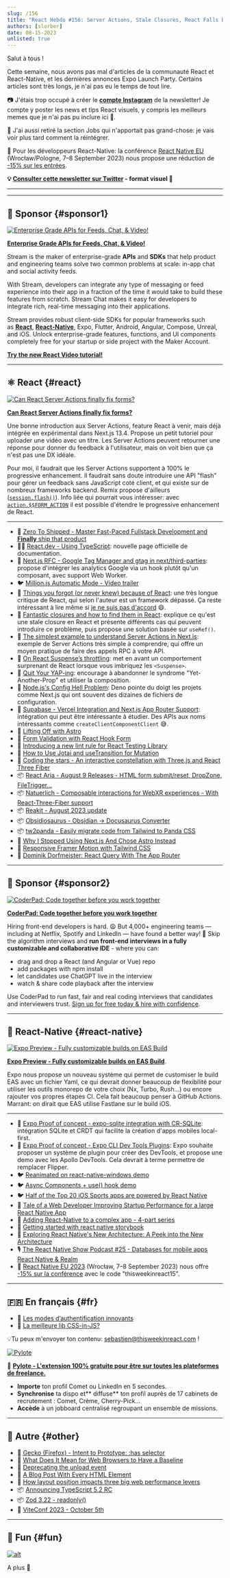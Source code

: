 ```yaml
---
slug: /156
title: "React Hebdo #156: Server Actions, Stale Closures, React Falls Behind, Expo Builds, Suspense Throttling, React-Aria, Natuerlich, Obsidiosaurus, Expo-SQLite, Expo DevTools..."
authors: [slorber]
date: 08-15-2023
unlisted: true
---
```


Salut à tous !

Cette semaine, nous avons pas mal d'articles de la communauté React et React-Native, et les dernières annonces Expo Launch Party. Certains articles sont très longs, je n'ai pas eu le temps de tout lire.

📷 J'étais trop occupé à créer le [**compte Instagram**](https://www.instagram.com/thisweekinreact/) de la newsletter! Je compte y poster les news et tips React visuels, y compris les meilleurs memes que je n'ai pas pu inclure ici 🤭.

🧑 J'ai aussi retiré la section Jobs qui n'apportait pas grand-chose: je vais voir plus tard comment la réintégrer.

👥 Pour les développeurs React-Native: la conférence [React Native EU](https://www.react-native.eu/) (Wrocław/Pologne, 7–8 September 2023) nous propose une réduction de [-15% sur les entrées](https://ti.to/react-native-eu/2023/discount/thisweekinreact15).

<!-- truncate -->

**💡 [Consulter cette newsletter sur Twitter](https://slo.im/thread) - format visuel 🎨**

---


<Support />

---

## 💸 Sponsor {#sponsor1}

[![Enterprise Grade APIs for Feeds, Chat, & Video!](/emails/issues/153/stream.jpg)](https://getstream.io/video/voice-calling/?utm_source=thisweekinreact&utm_medium=sponsorship&utm_content=&utm_campaign=thisweekinreact_July2023_video_klmh22)

[**Enterprise Grade APIs for Feeds, Chat, & Video!**](https://getstream.io/video/docs/react/?utm_source=thisweekinreact&utm_medium=sponsorship&utm_content=&utm_campaign=thisweekinreact_July2023_video_klmh22)

Stream is the maker of enterprise-grade **APIs** and **SDKs** that help product and engineering teams solve two common problems at scale: in-app chat and social activity feeds.

With Stream, developers can integrate any type of messaging or feed experience into their app in a fraction of the time it would take to build these features from scratch. Stream Chat makes it easy for developers to integrate rich, real-time messaging into their applications.

Stream provides robust client-side SDKs for popular frameworks such as [**React**](https://getstream.io/chat/sdk/react/?utm_source=thisweekinreact&utm_medium=sponsorship&utm_content=&utm_campaign=thisweekinreact_July2023_video_klmh22), [**React-Native**](https://getstream.io/chat/sdk/react-native/?utm_source=thisweekinreact&utm_medium=sponsorship&utm_content=&utm_campaign=thisweekinreact_July2023_video_klmh22), Expo, Flutter, Android, Angular, Compose, Unreal, and iOS.
Unlock enterprise-grade features, functions, and UI components completely free for your startup or side project with the Maker Account.

[**Try the new React Video tutorial!**](https://getstream.io/video/docs/react/?utm_source=thisweekinreact&utm_medium=sponsorship&utm_content=&utm_campaign=thisweekinreact_July2023_video_klmh22)

---

## ⚛️ React {#react}

[![Can React Server Actions finally fix forms?](/emails/issues/156/serveractions.jpg)](https://www.mux.com/blog/what-are-react-server-actions)

[**Can React Server Actions finally fix forms?**](https://www.mux.com/blog/what-are-react-server-actions)

Une bonne introduction aux Server Actions, feature React à venir, mais déjà intégrée en expérimental dans Next.js 13.4. Propose un petit tutoriel pour uploader une vidéo avec un titre. Les Server Actions peuvent retourner une réponse pour donner du feedback à l'utilisateur, mais on voit bien que ça n'est pas une DX idéale.

Pour moi, il faudrait que les Server Actions supportent à 100% le progressive enhancement. Il faudrait sans doute introduire une API "flash" pour gérer un feedback sans JavaScript coté client, et qui existe sur de nombreux frameworks backend. Remix propose d'ailleurs ([`session.flash()`](https://remix.run/docs/en/main/utils/sessions#sessionflashkey-value)). Info liée qui pourrait vous intéresser: avec [`action.$$FORM_ACTION`](https://twitter.com/sebastienlorber/status/1689921046856474625) il est possible d'étendre le progressive enhancement de React.

---

- 💸 [Zero To Shipped - Master Fast-Paced Fullstack Development and **Finally** ship that product](https://www.zerotoshipped.com/)
- 🧑‍🎓 [React.dev - Using TypeScript](https://react.dev/learn/typescript): nouvelle page officielle de documentation.
- 💬 [Next.js RFC - Google Tag Manager and gtag in next/third-parties](https://github.com/vercel/next.js/discussions/53868): propose d'intégrer les analytics Google via un hook plutôt qu'un composant, avec support Web Worker.
- 🐦 [Million.js Automatic Mode - Video trailer](https://twitter.com/aidenybai/status/1689773623827943424)
- 📜 [Things you forgot (or never knew) because of React](https://joshcollinsworth.com/blog/antiquated-react): une très longue critique de React, qui selon l'auteur est un framework dépassé. Ça reste intéressant à lire même si [je ne suis pas d'accord](https://github.com/josh-collinsworth/joco-sveltekit/issues/35#issuecomment-1680817566) 😄.
- 📜 [Fantastic closures and how to find them in React](https://www.developerway.com/posts/fantastic-closures): explique ce qu'est une stale closure en React et présente différents cas qui peuvent introduire ce problème, puis propose une solution basée sur `useRef()`.
- 📜 [The simplest example to understand Server Actions in Next.js](https://scastiel.dev/simplest-example-server-actions-nextjs): exemple de Server Actions très simple à comprendre, qui offre un moyen pratique de faire des appels RPC à votre API.
- 📜 [On React Suspense’s throttling](https://andreigatej.dev/blog/on-react-suspense-throttling/): met en avant un comportement surprenant de React lorsque vous imbriquez les `<Suspense>`.
- 📜 [Quit Your YAP-ing](https://kyleshevlin.com/quit-your-yapping): encourage à abandonner le syndrome "Yet-Another-Prop" et utiliser la composition.
- 📜 [Node.js's Config Hell Problem](https://deno.com/blog/node-config-hell): Deno pointe du doigt les projets comme Next.js qui ont souvent des dizaines de fichiers de configuration.
- 📜 [Supabase - Vercel Integration and Next.js App Router Support](https://supabase.com/blog/using-supabase-with-vercel): intégration qui peut être intéressante à étudier. Des APIs aux noms intéressants comme `createClientComponentClient` 😅.
- 📜 [Lifting Off with Astro](https://remotesynthesis.com/blog/lifting-off-with-astro/)
- 📜 [Form Validation with React Hook Form](https://claritydev.net/blog/form-validation-react-hook-form)
- 📜 [Introducing a new lint rule for React Testing Library](https://blog.testdouble.com/posts/2023-07-31-a-new-rtl-lint-rule/)
- 📜 [How to Use Jotai and useTransition for Mutation](https://blog.axlight.com/posts/how-to-use-jotai-and-use-transition-for-mutation/)
- 📜 [Coding the stars - An interactive constellation with Three.js and React Three Fiber](https://supabase.com/blog/interactive-constellation-threejs-react-three-fiber)
- 📦 [React Aria - August 9 Releases - HTML form submit/reset, DropZone, FileTrigger...](https://react-spectrum.adobe.com/releases/2023-08-09.html)
- 📦 [Natuerlich - Composable interactions for WebXR experiences - With React-Three-Fiber support](https://github.com/coconut-xr/natuerlich)
- 📦 [Reakit - August 2023 update](https://newsletter.ariakit.org/p/all-things)
- 📦 [Obsidiosaurus - Obsidian -> Docusaurus Converter](https://github.com/CIMSTA/obsidiosaurus)
- 📦 [tw2panda - Easily migrate code from Tailwind to Panda CSS](https://github.com/astahmer/tw2panda)
- 🎥 [Why I Stopped Using Next.js And Chose Astro Instead](https://www.youtube.com/watch?v=BoeZqPaYw9s)
- 🎥 [Responsive Framer Motion with Tailwind CSS](https://www.youtube.com/watch?v=xSuxsfn13xg)
- 🎥 [Dominik Dorfmeister: React Query With The App Router](https://www.youtube.com/watch?v=R4NHXrvwZWA)

<SubscribeFormEmbed placement="middle" />

---

## 💸 Sponsor {#sponsor2}

[![CoderPad: Code together before you work together](/emails/issues/154/coderpad.png)](https://coderpad.io/?utm_medium=3pmedia&utm_source=ThisWeekInReact&utm_campaign=23-Q3-3PMedia-ThisWeekInReact-ACQ-All-Global-Newsletter)

[**CoderPad: Code together before you work together**](https://coderpad.io/?utm_medium=3pmedia&utm_source=ThisWeekInReact&utm_campaign=23-Q3-3PMedia-ThisWeekInReact-ACQ-All-Global-Newsletter)

Hiring front-end developers is hard. 😩 But 4,000+ engineering teams — including at Netflix, Spotify and LinkedIn — have found a better way! 🤠 Skip the algorithm interviews and **run front-end interviews in a fully customizable and collaborative IDE** - where you can:

- drag and drop a React (and Angular or Vue) repo
- add packages with npm install
- let candidates use ChatGPT live in the interview
- watch & share code playback after the interview

Use CoderPad to run fast, fair and real coding interviews that candidates and interviewers trust. [Sign up for free today & hire with confidence](https://coderpad.io/?utm_medium=3pmedia&utm_source=ThisWeekInReact&utm_campaign=23-Q3-3PMedia-ThisWeekInReact-ACQ-All-Global-Newsletter).

---

## 📱 React-Native {#react-native}

[![Expo Preview - Fully customizable builds on EAS Build](/emails/issues/156/easbuild.jpg)](https://expo.dev/changelog/2023/08-10-custom-builds)

[**Expo Preview - Fully customizable builds on EAS Build**](https://expo.dev/changelog/2023/08-10-custom-builds).

Expo nous propose un nouveau système qui permet de customiser le build EAS avec un fichier Yaml, ce qui devrait donner beaucoup de flexibilité pour utiliser les outils monorepo de votre choix (Nx, Turbo, Rush...) ou encore rajouter vos propres étapes CI. Cela fait beaucoup penser à GitHub Actions. Marrant: on dirait que EAS utilise Fastlane sur le build iOS.

---

- 👀 [Expo Proof of concept - expo-sqlite integration with CR-SQLite](https://expo.dev/changelog/2023/08-10-cr-sqlite): intégration SQLite et CRDT qui facilite la création d'apps mobiles local-first.
- 👀 [Expo Proof of concept - Expo CLI Dev Tools Plugins](https://expo.dev/changelog/2023/08-10-dev-tools-plugins): Expo souhaite proposer un système de plugin pour créer des DevTools, et propose une demo avec les Apollo DevTools. Cela devrait à terme permettre de remplacer Flipper.
- 🐦 [Reanimated on react-native-windows demo](https://twitter.com/piaskowyk/status/1689982162886430721)
- 🐦 [Async Components + use() hook demo](https://twitter.com/SzymonRybczak/status/1691037156712599552)
- 🐦 [Half of the Top 20 iOS Sports apps are powered by React Native](https://twitter.com/Baconbrix/status/1690805340290301954)
- 📜 [Tale of a Web Developer Improving Startup Performance for a large React Native App](https://medium.com/engineering-udaan/reacting-to-change-tale-of-a-web-developer-improving-startup-performance-for-a-large-react-native-854f8a4850fd)
- 📜 [Adding React-Native to a complex app - 4-part series](https://www.nearform.com/blog/adding-react-native-to-a-complex-app-part-1-planning/)
- 📜 [Getting started with react native storybook](https://dev.to/dannyhw/getting-started-with-react-native-storybook-96c)
- 📜 [Exploring React Native's New Architecture: A Peek into the New Architecture](https://blog.devvivek.tech/exploring-react-natives-new-architecture-a-peek-into-the-new-architecture)
- 🎙️ [The React Native Show Podcast #25 - Databases for mobile apps React Native & Realm](https://www.callstack.com/podcasts/databases-for-mobile-apps-react-native-realm)
- 👥 [React Native EU 2023](https://www.react-native.eu/) (Wrocław, 7–8 September 2023) nous offre [-15% sur la conférence](https://ti.to/react-native-eu/2023/discount/thisweekinreact15) avec le code "thisweekinreact15".

---

## 🇫🇷 En français {#fr}

- 📜 [Les modes d’authentification innovants](https://www.bam.tech/article/modes-authentification-innovants)
- 🧵 [La meilleure lib CSS-in-JS?](https://twitter.com/melvynxdev/status/1689902731551707136)

💡Tu peux m'envoyer ton contenu: [sebastien@thisweekinreact.com](mailto:sebastien@thisweekinreact.com?subject=Contenu%20en%20fran%C3%A7ais) !

[![Pylote](/emails/issues/149/pylote.jpg)](https://pylote.io/?utm_source=newsletter&utm_medium=insert&utm_campaign=sebastienl)

💸 **[Pylote - L'extension 100% gratuite pour être sur toutes les plateformes de freelance.](https://pylote.io/?utm_source=newsletter&utm_medium=insert&utm_campaign=sebastienl)**

- **Importe** ton profil Comet ou LinkedIn en 5 secondes.
- **Synchronise** ta dispo et** diffuse** ton profil auprès de 17 cabinets de recrutement : Comet, Crème, Cherry-Pick...
- **Accède** à un jobboard centralisé regroupant un ensemble de missions.

---

## 🔀 Autre {#other}

- 📣 [Gecko (Firefox) - Intent to Prototype: :has selector](https://twitter.com/intenttoship/status/1690045325539520523)
- 📜 [What Does It Mean for Web Browsers to Have a Baseline](https://thenewstack.io/what-does-it-mean-for-web-browsers-to-have-a-baseline/)
- 📜 [Deprecating the unload event](https://developer.chrome.com/blog/deprecating-unload/)
- 📜 [A Blog Post With Every HTML Element](https://www.patrickweaver.net/blog/a-blog-post-with-every-html-element/)
- 📜 [How layout position impacts three big web performance levers](https://performance.shopify.com/blogs/blog/how-layout-position-impacts-three-big-web-performance-levers)
- 📦 [Announcing TypeScript 5.2 RC](https://devblogs.microsoft.com/typescript/announcing-typescript-5-2-rc/)
- 📦 [Zod 3.22 - readonly()](https://twitter.com/colinhacks/status/1691172205516984322)
- 👥 [ViteConf 2023 - October 5th](https://viteconf.org/23/)

---

## 🤭 Fun {#fun}

[![alt](/emails/issues/156/meme.jpg)](https://twitter.com/DanStepanov/status/1689511613026775040)

A plus 👋
